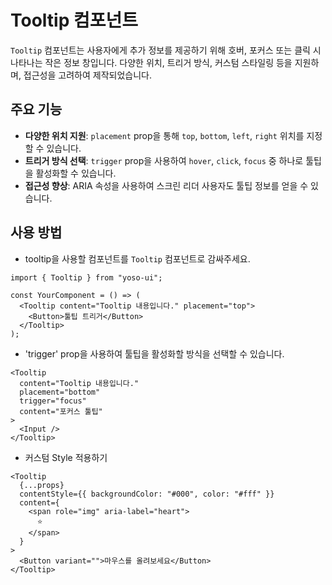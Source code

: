 

<Meta title="Components/Tooltip" component={Tooltip} />

# Tooltip 컴포넌트

`Tooltip` 컴포넌트는 사용자에게 추가 정보를 제공하기 위해 호버, 포커스 또는 클릭 시 나타나는 작은 정보 창입니다. 다양한 위치, 트리거 방식, 커스텀 스타일링 등을 지원하며, 접근성을 고려하여 제작되었습니다.

## 주요 기능

- **다양한 위치 지원**: `placement` prop을 통해 `top`, `bottom`, `left`, `right` 위치를 지정할 수 있습니다.
- **트리거 방식 선택**: `trigger` prop을 사용하여 `hover`, `click`, `focus` 중 하나로 툴팁을 활성화할 수 있습니다.
- **접근성 향상**: ARIA 속성을 사용하여 스크린 리더 사용자도 툴팁 정보를 얻을 수 있습니다.

## 사용 방법

- tooltip을 사용할 컴포넌트를 `Tooltip` 컴포넌트로 감싸주세요.

```tsx
import { Tooltip } from "yoso-ui";

const YourComponent = () => (
  <Tooltip content="Tooltip 내용입니다." placement="top">
    <Button>툴팁 트리거</Button>
  </Tooltip>
);
```

<Canvas of={TooltipStories.Default} />
<Controls of={TooltipStories.Default} />

- 'trigger' prop을 사용하여 툴팁을 활성화할 방식을 선택할 수 있습니다.

```tsx
<Tooltip
  content="Tooltip 내용입니다."
  placement="bottom"
  trigger="focus"
  content="포커스 툴팁"
>
  <Input />
</Tooltip>
```

<Canvas of={TooltipStories.FocusInput} />

- 커스텀 Style 적용하기

```tsx
<Tooltip
  {...props}
  contentStyle={{ backgroundColor: "#000", color: "#fff" }}
  content={
    <span role="img" aria-label="heart">
      ⭐️
    </span>
  }
>
  <Button variant="">마우스를 올려보세요</Button>
</Tooltip>
```

<Canvas of={TooltipStories.CustomStyle} />
